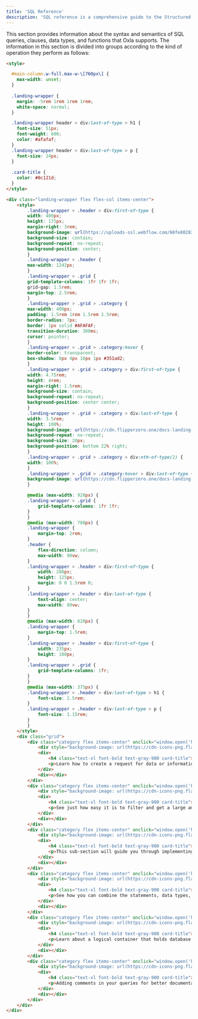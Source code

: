 ```yaml
---
title: 'SQL Reference'
description: 'SQL reference is a comprehensive guide to the Structured Query Language used to manage and manipulate relational databases, providing detailed information.'
---
```


This section provides information about the syntax and semantics of SQL queries, clauses, data types, and functions that Oxla supports. The information in this section is divided into groups according to the kind of operation they perform as follows:

```html
<style>

  #main-column.w-full.max-w-\[760px\] {
    max-width: unset;
  }
  
  .landing-wrapper {
    margin: -5rem 1rem 1rem 1rem;
    white-space: normal;
  }

  .landing-wrapper header > div:last-of-type > h1 {
    font-size: 51px;
    font-weight: 600;
    color: #afafaf;
  }
  .landing-wrapper header > div:last-of-type > p {
    font-size: 24px;
  }
  
  .card-title {
    color: #0c121d;
  }
</style>

<div class="landing-wrapper flex flex-col items-center">
    <style>
        .landing-wrapper > .header > div:first-of-type {
        width: 400px;
        height: 175px;
        margin-right: 3rem;
        background-image: url(https://uploads-ssl.webflow.com/60fe80283b1f1bb3b054edc8/60fe84c1c8933226b00487a0_logo.svg);
        background-size: contain;
        background-repeat: no-repeat;
        background-position: center;
        }
        .landing-wrapper > .header {
        max-width: 1242px;
        }
        .landing-wrapper > .grid {
        grid-template-columns: 1fr 1fr 1fr;
        grid-gap: 1.5rem;
        margin-top: 2.5rem;
        }
        .landing-wrapper > .grid > .category {
        max-width: 400px;
        padding: 1.5rem 1rem 1.5rem 1.5rem;
        border-radius: 7px;
        border: 1px solid #AFAFAF;
        transition-duration: 300ms;
        cursor: pointer;
        }
        .landing-wrapper > .grid > .category:hover {
        border-color: transparent;
        box-shadow: 0px 4px 16px 1px #351ad2;
        }
        .landing-wrapper > .grid > .category > div:first-of-type {
        width: 4.75rem;
        height: 4rem;
        margin-right: 1.5rem;
        background-size: contain;
        background-repeat: no-repeat;
        background-position: center center;
        }
        .landing-wrapper > .grid > .category > div:last-of-type {
        width: 3.5rem;
        height: 100%;
        background-image: url(https://cdn.flipperzero.one/docs-landing-chevron-down.png);
        background-repeat: no-repeat;
        background-size: 20px;
        background-position: bottom 22% right;
        }
        .landing-wrapper > .grid > .category > div:nth-of-type(2) {
        width: 100%;
        }
        .landing-wrapper > .grid > .category:hover > div:last-of-type {
        background-image: url(https://cdn.flipperzero.one/docs-landing-chevron-down-black.png);
        }

        @media (max-width: 920px) {
        .landing-wrapper > .grid {
            grid-template-columns: 1fr 1fr;
        }
        }
        @media (max-width: 780px) {
        .landing-wrapper {
            margin-top: 2rem;
        }
        .header {
            flex-direction: column;
            max-width: 90vw;
        }
        .landing-wrapper > .header > div:first-of-type {
            width: 280px;
            height: 125px;
            margin: 0 0 1.5rem 0;
        }
        .landing-wrapper > .header > div:last-of-type {
            text-align: center;
            max-width: 80vw;
        }
        }
        @media (max-width: 620px) {
        .landing-wrapper {
            margin-top: 1.5rem;
        }
        .landing-wrapper > .header > div:first-of-type {
            width: 235px;
            height: 100px;
        }
        .landing-wrapper > .grid {
            grid-template-columns: 1fr;
        }
        }
        @media (max-width: 375px) {
        .landing-wrapper > .header > div:last-of-type > h1 {
            font-size: 2.5rem;
        }
        .landing-wrapper > .header > div:last-of-type > p {
            font-size: 1.15rem;
        }
        }
    </style>
    <div class="grid">
        <div class="category flex items-center" onclick="window.open('https://docs.oxla.com/sql-statements', 'this')">
            <div style="background-image: url(https://cdn-icons-png.flaticon.com/512/8309/8309203.png);"></div>
            <div>
                <h4 class="text-xl font-bold text-gray-900 card-title">SQL Statements</h4>
                <p>Learn how to create a request for data or information from one or more database tables using our supported statements.</p>
            </div>
            <div></div>
        </div>
        <div class="category flex items-center" onclick="window.open('https://docs.oxla.com/sql-clauses', 'this')">
            <div style="background-image: url(https://cdn-icons-png.flaticon.com/512/2326/2326877.png);"></div>
            <div>
                <h4 class="text-xl font-bold text-gray-900 card-title">SQL Clauses</h4>
                <p>See just how easy it is to filter and get a large amount of data using a query that lets you filter or customize how you want your data to be returned to you.</p>
            </div>
            <div></div>
        </div>
        <div class="category flex items-center" onclick="window.open('https://docs.oxla.com/sql-data-types', 'this')">
            <div style="background-image: url(https://cdn-icons-png.flaticon.com/512/7771/7771738.png);"></div>
            <div>
                <h4 class="text-xl font-bold text-gray-900 card-title">SQL Data Types</h4>
                <p>This sub-section will guide you through implementing our supported data types to run your operations, such as string, timestamp, numeric, and many more…💨</p>
            </div>
            <div></div>
        </div>
        <div class="category flex items-center" onclick="window.open('https://docs.oxla.com/sql-functions', 'this')">
            <div style="background-image: url(https://cdn-icons-png.flaticon.com/512/3891/3891639.png);"></div>
            <div>
                <h4 class="text-xl font-bold text-gray-900 card-title">SQL Functions</h4>
                <p>See how you can combine the statements, data types, and other references into specific functions for particular tasks.</p>
            </div>
            <div></div>
        </div>
        <div class="category flex items-center" onclick="window.open('https://docs.oxla.com/schema', 'this')">
            <div style="background-image: url(https://cdn-icons-png.flaticon.com/512/9118/9118882.png);"></div>
            <div>
                <h4 class="text-xl font-bold text-gray-900 card-title">Schema</h4>
                <p>Learn about a logical container that holds database objects and relationships of data in a database.</p>
            </div>
            <div></div>
        </div>
        <div class="category flex items-center" onclick="window.open('https://docs.oxla.com/sql-functions', 'this')">
            <div style="background-image: url(https://cdn-icons-png.flaticon.com/512/2593/2593463.png);"></div>
            <div>
                <h4 class="text-xl font-bold text-gray-900 card-title">Comment Support</h4>
                <p>Adding comments in your queries for better documentation and collaboration.</p>
            </div>
            <div></div>
        </div>
    </div>
</div>

```



